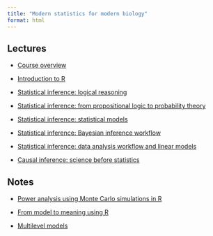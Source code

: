```yaml
---
title: "Modern statistics for modern biology"
format: html
---
```


## Lectures

-   [Course overview](lectures/course_overview)

-   [Introduction to R](lectures/intro_to_R)

-   [Statistical inference: logical reasoning](lectures/logical_reasoning)

-   [Statistical inference: from propositional logic to probability theory](lectures/from_propositional_logic_to_probability_theory)

-   [Statistical inference: statistical models](lectures/statistical_models)

-   [Statistical inference: Bayesian inference workflow](lectures/bayesian_inference_workflow)

-   [Statistical inference: data analysis workflow and linear models](lectures/linear_models)

-   [Causal inference: science before statistics](lectures/causal_inference)

## Notes

-   [Power analysis using Monte Carlo simulations in R](/notebooks/power_analysis)

-   [From model to meaning using R](notebooks/marginal_effects)

-   [Multilevel models](notebooks/multilevel_models)
